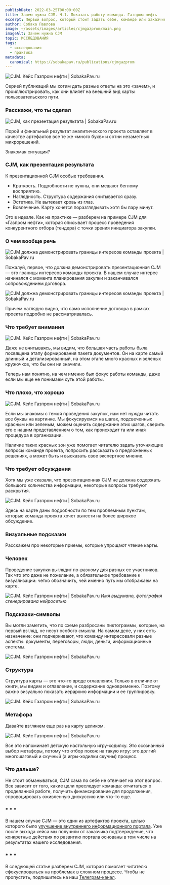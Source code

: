 ```yaml
---
publishDate: 2022-03-25T00:00:00Z
title: Зачем нужна CJM. Ч.1. Показать работу команды. Газпром нефть
excerpt: Первый вопрос, который стоит задать себе, команде или заказчику, когда звучат заветные три буквы CJM — «а вам зачем?».
author: Собака Павлова
image: ~/assets/images/articles/cjmgazprom/main.png
imageAlt: Зачем нужна CJM
topic: ИССЛЕДОВАНИЯ
tags:
  - исследования
  - практика
metadata:
  canonical: https://sobakapav.ru/publications/cjmgazprom
---
```



![CJM. Кейс Газпром нефти | SobakaPav.ru](~/assets/images/articles/cjmgazprom/1.png)

Серией публикаций мы хотим дать разные ответы на это «зачем», и проиллюстрировать, как они влияет на внешний вид карты пользовательского пути.

### Расскажи, что ты сделал

![CJM, как презентация результата | SobakaPav.ru](~/assets/images/articles/cjmgazprom/2.png)

Порой и финальный результат аналитического проекта оставляет в качестве артефактов все те же «много букв» и сотни незаметных микрорешений.

Знакомая ситуация?

### CJM, как презентация результата

К презентационной CJM особые требования.

- Краткость. Подробности не нужны, они мешают беглому восприятию.
- Наглядность. Структура содержания считывается сразу.
- Эстетика. Не вытекает кровь из глаз.
- Вовлечение. Карту хочется поразглядывать хотя бы пару минут.

Это в идеале. Как на практике — разберем на примере CJM для «Газпром нефти», которая описывает процесс проведения конкурентного отбора (тендера) с точки зрения инициатора закупки.

### О чем вообще речь

![CJM должна демонстрировать границы интересов команды проекта | SobakaPav.ru](~/assets/images/articles/cjmgazprom/3.png)

Пожалуй, первое, что должна демонстрировать презентационная CJM — это границы интересов команды проекта. В нашем случае интерес начинался с момента планирования закупки и заканчивался сопровождением договора.

![CJM должна демонстрировать границы интересов команды проекта | SobakaPav.ru](~/assets/images/articles/cjmgazprom/4.png)

Причем наглядно видно, что само исполнение договора в рамках проекта подробно не рассматривалась.

### Что требует внимания

![CJM. Кейс Газпром нефти | SobakaPav.ru](~/assets/images/articles/cjmgazprom/5.png)

Даже не вчитываясь, мы видим, что большая часть работы была посвящена этапу формирования пакета документов. Он на карте самый длинный и детализированный, на этом этапе много красных и зеленых кружочков, что бы они ни значили.

Теперь нам понятно, на чем именно был фокус работы команды, даже если мы еще не понимаем суть этой работы.

### Что плохо, что хорошо

![CJM. Кейс Газпром нефти | SobakaPav.ru](~/assets/images/articles/cjmgazprom/6.png)

Если мы знакомы с темой проведения закупок, нам нет нужды читать все буквы на картинке. Мы фокусируемся на шагах, подсвеченных красным или зеленым, можем оценить содержание этих шагов, сверить его с нашим представлением о том, как происходит та или иная процедура в организации.

Наличие таких красных зон уже помогает читателю задать уточняющие вопросы команде проекта, попросить рассказать о предложенных решениях, а может быть и высказать свое экспертное мнение.

### Что требует обсуждения

Хотя мы уже сказали, что презентационная CJM не должна содержать большого количества информации, некоторые вопросы требуют раскрытия.

![CJM. Кейс Газпром нефти | SobakaPav.ru](~/assets/images/articles/cjmgazprom/7.png)

Здесь на карте даны подробности по тем проблемным пунктам, которые команда проекта хочет вынести на более широкое обсуждение.

### Визуальные подсказки

Расскажем про некоторые приемы, которые упрощают чтение карты.

### Человек

Проведение закупки выглядит по-разному для разных ее участников. Так что это даже не пожелание, а обязательное требование к визуализации: четко обозначить, чей именно путь мы отображаем на карте.

![CJM. Кейс Газпром нефти | SobakaPav.ru](~/assets/images/articles/cjmgazprom/8.png)
_Имя выдумано, фотография сгенерирована нейросетью_

### Подсказки-символы

Вы могли заметить, что по схеме разбросаны пиктограммы, которые, на первый взгляд, не несут особого смысла. На самом деле, у них есть назначение: они подчеркивают, что команду интересовали разные аспекты: документы, переговоры, люди, деньги, информационные системы.

![CJM. Кейс Газпром нефти | SobakaPav.ru](~/assets/images/articles/cjmgazprom/9.png)

### Структура

Структура карты — это что-то вроде оглавления. Только в отличие от книги, мы видим и оглавление, и содержание одновременно. Поэтому важно визуально показать иерархию информации и ее группировку.

![CJM. Кейс Газпром нефти | SobakaPav.ru](~/assets/images/articles/cjmgazprom/10.png)

### Метафора
Давайте взглянем еще раз на карту целиком.

![CJM. Кейс Газпром нефти | SobakaPav.ru](~/assets/images/articles/cjmgazprom/1.png)

Все это напоминает детскую настольную игру-ходилку. Это осознанный выбор метафоры, потому что отбор похож на такую игру: это долгий многошаговый и скучный (а игры-ходилки скучны) процесс.

### Что дальше?

Не стоит обманываться, CJM сама по себе не отвечает на этот вопрос. Все зависит от того, какие цели преследует команда: отчитаться о проделанной работе, получить финансирование для продолжения, спровоцировать оживленную дискуссию или что-то еще.

### * * *

В нашем случае CJM — это один из артефактов проекта, целью которого было [улучшение внутреннего информационного портала](https://sobakapav.ru/portfolio/gazprom-neft). Уже после выхода кейса мы получили от заказчика подтверждение, что конкретные действия по развитию портала основаны в том числе на результатах нашего исследования.

### * * *

В следующей статье разберем CJM, которая помогает читателю сфокусироваться на проблемах в сложном процессе. Чтобы не пропустить, подпишитесь на наш [Телеграм-канал](https://t.me/sobakawow).


